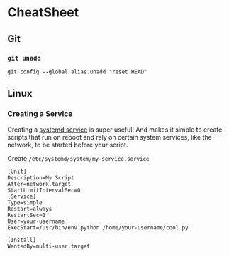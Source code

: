 # CheatSheet

## Git

### `git unadd`

`git config --global alias.unadd "reset HEAD"`

## Linux

### Creating a Service

Creating a [systemd service](https://www.freedesktop.org/wiki/Software/systemd/) is super useful!
And makes it simple to create scripts that run on reboot and rely on certain system services, like
the network, to be started before your script.

Create `/etc/systemd/system/my-service.service`

```
[Unit]
Description=My Script
After=network.target
StartLimitIntervalSec=0
[Service]
Type=simple
Restart=always
RestartSec=1
User=your-username
ExecStart=/usr/bin/env python /home/your-username/cool.py

[Install]
WantedBy=multi-user.target
```
